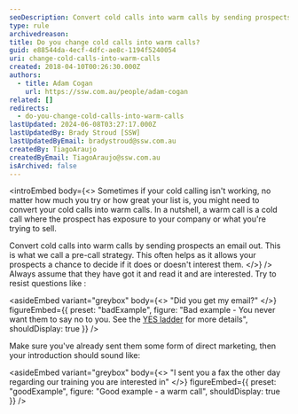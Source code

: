 ```yaml
---
seoDescription: Convert cold calls into warm calls by sending prospects an email out, allowing them to decide if it's of interest to them.
type: rule
archivedreason:
title: Do you change cold calls into warm calls?
guid: e88544da-4ecf-4dfc-ae8c-1194f5240054
uri: change-cold-calls-into-warm-calls
created: 2018-04-10T00:26:30.000Z
authors:
  - title: Adam Cogan
    url: https://ssw.com.au/people/adam-cogan
related: []
redirects:
  - do-you-change-cold-calls-into-warm-calls
lastUpdated: 2024-06-08T03:27:17.000Z
lastUpdatedBy: Brady Stroud [SSW]
lastUpdatedByEmail: bradystroud@ssw.com.au
createdBy: TiagoAraujo
createdByEmail: TiagoAraujo@ssw.com.au
isArchived: false
---
```


<introEmbed
  body={<>
Sometimes if your cold calling isn't working, no matter how much you try or how great your list is, you might need to convert your cold calls into warm calls. In a nutshell, a warm call is a cold call where the prospect has exposure to your company or what you're trying to sell.

Convert cold calls into warm calls by sending prospects an email out. This is what we call a pre-call strategy. This often helps as it allows your prospects a chance to decide if it does or doesn't interest them.
  </>}
/>
Always assume that they have got it and read it and are interested. Try to resist questions like :

<asideEmbed
  variant="greybox"
  body={<>
    "Did you get my email?"
  </>}
  figureEmbed={{
    preset: "badExample",
    figure: "Bad example - You never want them to say no to you. See the [YES ladder](/build-a-yes-ladder-to-your-outbound-script) for more details",
    shouldDisplay: true
  }}
/>

Make sure you've already sent them some form of direct marketing, then your introduction should sound like:

<asideEmbed
  variant="greybox"
  body={<>
    "I sent you a fax the other day regarding our training you are interested in"
  </>}
  figureEmbed={{
    preset: "goodExample",
    figure: "Good example - a warm call",
    shouldDisplay: true
  }}
/>
